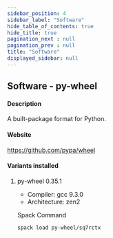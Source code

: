 ```yaml
---
sidebar_position: 4
sidebar_label: "Software"
hide_table_of_contents: true
hide_title: true
pagination_next : null
pagination_prev : null
title: "Software"
displayed_sidebar: null
---
```


## Software - py-wheel


#### Description
A built-package format for Python.

#### Website
https://github.com/pypa/wheel

#### Variants installed

1. py-wheel 0.35.1

    - Compiler: gcc 9.3.0
    - Architecture: zen2

    Spack Command
    ```bash
    spack load py-wheel/sq7rctx
    ```
